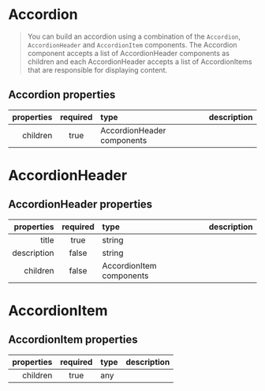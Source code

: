 
<Meta of={AccordionStories} />

# Accordion

> You can build an accordion using a combination of the `Accordion`, `AccordionHeader` and `AccordionItem` components. The Accordion component accepts a list of AccordionHeader components as children and each AccordionHeader accepts a list of AccordionItems that are responsible for displaying content.

## Accordion properties

| properties | required | type                       | description |
| ---------: | :------: | :------------------------- | :---------- |
|   children |   true   | AccordionHeader components |             |

<Canvas />

# AccordionHeader

## AccordionHeader properties

|  properties | required | type                     | description |
| ----------: | :------: | :----------------------- | :---------- |
|       title |   true   | string                   |             |
| description |  false   | string                   |             |
|    children |  false   | AccordionItem components |             |

# AccordionItem

## AccordionItem properties

| properties | required | type | description |
| ---------: | :------: | :--- | :---------- |
|   children |   true   | any  |             |

<Canvas />

